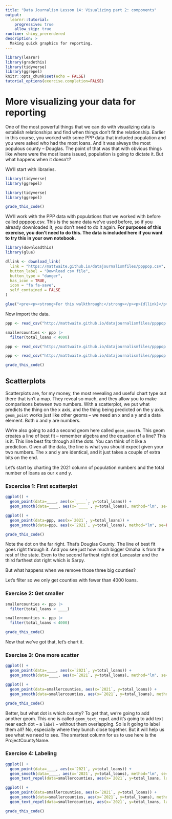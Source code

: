 ```yaml
---
title: "Data Journalism Lesson 14: Visualizing part 2: components"
output: 
  learnr::tutorial:
    progressive: true
    allow_skip: true
runtime: shiny_prerendered
description: >
  Making quick graphics for reporting.
---
```

```r
library(learnr)
library(gradethis)
library(tidyverse)
library(ggrepel)
knitr::opts_chunk$set(echo = FALSE)
tutorial_options(exercise.completion=FALSE)
```

# More visualizing your data for reporting

One of the most powerful things that we can do with visualizing data is establish relationships and find when things don't fit the relationship. Earlier in this course, you worked with some PPP data that included population and you were asked who had the most loans. And it was always the most populous county -- Douglas. The point of that was that with obvious things like where were the most loans issued, population is going to dictate it. But what happens when it doesn't? 

We'll start with libraries. 

```r
library(tidyverse)
library(ggrepel)
```
```r
library(tidyverse)
library(ggrepel)
```
```r
grade_this_code()
```

We'll work with the PPP data with populations that we worked with before called ppppop.csv. This is the same data we've used before, so if you already downloaded it, you don't need to do it again. **For purposes of this exercise, you don't need to do this. The data is included here if you want to try this in your own notebook.**

```r
library(downloadthis)
library(glue)

dllink <- download_link(
  link = "https://mattwaite.github.io/datajournalismfiles/ppppop.csv",
  button_label = "Download csv file",
  button_type = "danger",
  has_icon = TRUE,
  icon = "fa fa-save",
  self_contained = FALSE
)

glue("<pre><p><strong>For this walkthrough:</strong></p><p>{dllink}</p></pre>")

```

Now import the data.

```r
ppp <- read_csv("http://mattwaite.github.io/datajournalismfiles/ppppop.csv")

smallercounties <- ppp |>
  filter(total_loans < 4000)
```
```r
ppp <- read_csv("http://mattwaite.github.io/datajournalismfiles/ppppop.csv")
```
```r
ppp <- read_csv("http://mattwaite.github.io/datajournalismfiles/ppppop.csv")
```
```r
grade_this_code()
```

## Scatterplots

Scatterplots are, for my money, the most revealing and useful chart type out there that isn't a map. They reveal so much, and they allow you to make comparisons between two numbers. With a scatterplot, we put what predicts the thing on the x axis, and the thing being predicted on the y axis. `geom_point` works just like other geoms -- we need an x and a y and a data element. Both x and y  are numbers. 

We're also going to add a second geom here called `geom_smooth`. This geom creates a line of best fit -- remember algebra and the equation of a line? This is it. This line best fits through all the dots. You can think of it like a prediction. Given all the data, the line is what you should expect given your two numbers. The x and y are identical, and it just takes a couple of extra bits on the end. 

Let's start by charting the 2021 column of population numbers and the total number of loans as our x and y.  

### Excercise 1: First scatterplot

```r
ggplot() + 
  geom_point(data=____, aes(x=`____`, y=total_loans)) + 
  geom_smooth(data=____, aes(x=`____`, y=total_loans), method="lm", se=FALSE)
```
```r
ggplot() + 
  geom_point(data=ppp, aes(x=`2021`, y=total_loans)) + 
  geom_smooth(data=ppp, aes(x=`2021`, y=total_loans), method="lm", se=FALSE)
```
```r
grade_this_code()
```

Note the dot on the far right. That's Douglas County. The line of best fit goes right through it. And you see just how much bigger Omaha is from the rest of the state. Even to the second farthest right dot Lancaster and the third farthest dot right which is Sarpy. 

But what happens when we remove those three big counties? 

Let's filter so we only get counties with fewer than 4000 loans.

### Exercise 2: Get smaller

```r
smallercounties <- ppp |>
  filter(total_loans < ____)
```
```r
smallercounties <- ppp |>
  filter(total_loans < 4000)
```
```r
grade_this_code()
```

Now that we've got that, let's chart it.

### Exercise 3: One more scatter

```r
ggplot() + 
  geom_point(data=____, aes(x=`2021`, y=total_loans)) + 
  geom_smooth(data=____, aes(x=`2021`, y=total_loans), method="lm", se=FALSE)
```
```r
ggplot() + 
  geom_point(data=smallercounties, aes(x=`2021`, y=total_loans)) + 
  geom_smooth(data=smallercounties, aes(x=`2021`, y=total_loans), method="lm", se=FALSE)
```
```r
grade_this_code()
```

Better, but what dot is which county? To get that, we're going to add another geom. This one is called `geom_text_repel` and it's going to add text near each dot -- a `label` -- without them overlapping. So is it going to label them all? No, especially where they bunch close together. But it will help us see what we need to see. The smartest column for us to use here is the ProjectCountyName.

### Exercise 4: Labeling

```r
ggplot() + 
  geom_point(data=____, aes(x=`2021`, y=total_loans)) + 
  geom_smooth(data=____, aes(x=`2021`, y=total_loans), method="lm", se=FALSE) +
  geom_text_repel(data=smallercounties, aes(x=`2021`, y=total_loans, label=____))
```
```r
ggplot() + 
  geom_point(data=smallercounties, aes(x=`2021`, y=total_loans)) + 
  geom_smooth(data=smallercounties, aes(x=`2021`, y=total_loans), method="lm", se=FALSE) +
  geom_text_repel(data=smallercounties, aes(x=`2021`, y=total_loans, label=ProjectCountyName))
```
```r
grade_this_code()
```
